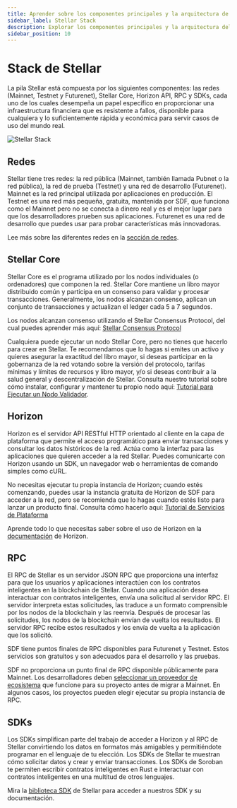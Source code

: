 ```yaml
---
title: Aprender sobre los componentes principales y la arquitectura de la red Stellar
sidebar_label: Stellar Stack
description: Explorar los componentes principales y la arquitectura del Stack de Stellar, y ver cómo trabajan juntos para impulsar una red rápida, escalable y descentralizada.
sidebar_position: 10
---
```


# Stack de Stellar

La pila Stellar está compuesta por los siguientes componentes: las redes (Mainnet, Testnet y Futurenet), Stellar Core, Horizon API, RPC y SDKs, cada uno de los cuales desempeña un papel específico en proporcionar una infraestructura financiera que es resistente a fallos, disponible para cualquiera y lo suficientemente rápida y económica para servir casos de uso del mundo real.

![Stellar Stack](/assets/diagrams/stellar-tech-stack.png)

## Redes

Stellar tiene tres redes: la red pública (Mainnet, también llamada Pubnet o la red pública), la red de prueba (Testnet) y una red de desarrollo (Futurenet). Mainnet es la red principal utilizada por aplicaciones en producción. El Testnet es una red más pequeña, gratuita, mantenida por SDF, que funciona como el Mainnet pero no se conecta a dinero real y es el mejor lugar para que los desarrolladores prueben sus aplicaciones. Futurenet es una red de desarrollo que puedes usar para probar características más innovadoras.

Lee más sobre las diferentes redes en la [sección de redes](./networks.mdx).

## Stellar Core

Stellar Core es el programa utilizado por los nodos individuales (o ordenadores) que componen la red. Stellar Core mantiene un libro mayor distribuido común y participa en un consenso para validar y procesar transacciones. Generalmente, los nodos alcanzan consenso, aplican un conjunto de transacciones y actualizan el ledger cada 5 a 7 segundos.

Los nodos alcanzan consenso utilizando el Stellar Consensus Protocol, del cual puedes aprender más aquí: [Stellar Consensus Protocol](./stellar-consensus-protocol.mdx)

Cualquiera puede ejecutar un nodo Stellar Core, pero no tienes que hacerlo para crear en Stellar. Te recomendamos que lo hagas si emites un activo y quieres asegurar la exactitud del libro mayor, si deseas participar en la gobernanza de la red votando sobre la versión del protocolo, tarifas mínimas y límites de recursos y libro mayor, y/o si deseas contribuir a la salud general y descentralización de Stellar. Consulta nuestro tutorial sobre cómo instalar, configurar y mantener tu propio nodo aquí: [Tutorial para Ejecutar un Nodo Validador](../../validators/README.mdx).

## Horizon

Horizon es el servidor API RESTful HTTP orientado al cliente en la capa de plataforma que permite el acceso programático para enviar transacciones y consultar los datos históricos de la red. Actúa como la interfaz para las aplicaciones que quieren acceder a la red Stellar. Puedes comunicarte con Horizon usando un SDK, un navegador web o herramientas de comando simples como cURL.

No necesitas ejecutar tu propia instancia de Horizon; cuando estés comenzando, puedes usar la instancia gratuita de Horizon de SDF para acceder a la red, pero se recomienda que lo hagas cuando estés listo para lanzar un producto final. Consulta cómo hacerlo aquí: [Tutorial de Servicios de Plataforma](../../data/apis/horizon/admin-guide/README.mdx)

Aprende todo lo que necesitas saber sobre el uso de Horizon en la [documentación](../../data/apis/horizon/README.mdx) de Horizon.

## RPC

El RPC de Stellar es un servidor JSON RPC que proporciona una interfaz para que los usuarios y aplicaciones interactúen con los contratos inteligentes en la blockchain de Stellar. Cuando una aplicación desea interactuar con contratos inteligentes, envía una solicitud al servidor RPC. El servidor interpreta estas solicitudes, las traduce a un formato comprensible por los nodos de la blockchain y las reenvía. Después de procesar las solicitudes, los nodos de la blockchain envían de vuelta los resultados. El servidor RPC recibe estos resultados y los envía de vuelta a la aplicación que los solicitó.

SDF tiene puntos finales de RPC disponibles para Futurenet y Testnet. Estos servicios son gratuitos y son adecuados para el desarrollo y las pruebas.

SDF no proporciona un punto final de RPC disponible públicamente para Mainnet. Los desarrolladores deben [seleccionar un proveedor de ecosistema](../../data/apis/api-providers.mdx) que funcione para su proyecto antes de migrar a Mainnet. En algunos casos, los proyectos pueden elegir ejecutar su propia instancia de RPC.

## SDKs

Los SDKs simplifican parte del trabajo de acceder a Horizon y al RPC de Stellar convirtiendo los datos en formatos más amigables y permitiéndote programar en el lenguaje de tu elección. Los SDKs de Stellar te muestran cómo solicitar datos y crear y enviar transacciones. Los SDKs de Soroban te permiten escribir contratos inteligentes en Rust e interactuar con contratos inteligentes en una multitud de otros lenguajes.

Mira la [biblioteca SDK](../../tools/sdks/README.mdx) de Stellar para acceder a nuestros SDK y su documentación.
